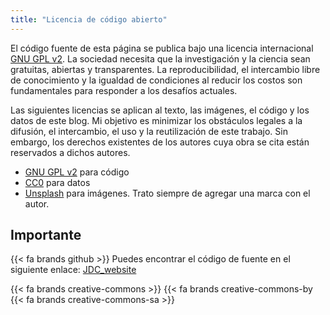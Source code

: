 ```yaml
---
title: "Licencia de código abierto"
---
```


El código fuente de esta página se publica bajo una licencia internacional [GNU GPL v2](https://www.gnu.org/licenses/old-licenses/gpl-2.0.en.html). La sociedad necesita que la investigación y la ciencia sean gratuitas, abiertas y transparentes. La reproducibilidad, el intercambio libre de conocimiento y la igualdad de condiciones al reducir los costos son fundamentales para responder a los desafíos actuales.

Las siguientes licencias se aplican al texto, las imágenes, el código y los datos de este blog. Mi objetivo es minimizar los obstáculos legales a la difusión, el intercambio, el uso y la reutilización de este trabajo. Sin embargo, los derechos existentes de los autores cuya obra se cita están reservados a dichos autores.

-   [GNU GPL v2](https://www.gnu.org/licenses/old-licenses/gpl-2.0.en.html) para código
-   [CC0](https://wiki.creativecommons.org/wiki/CC0_use_for_data) para datos
-   [Unsplash](https://unsplash.com/es/licencia) para imágenes. Trato siempre de agregar una marca con el autor.

::: {.callout-note appearance="simple"}
## Importante

{{< fa brands github >}} Puedes encontrar el código de fuente en el siguiente enlace: [JDC_website](https://github.com/JDConejeros/JDC_website)
:::

::: {.center}
{{< fa brands creative-commons >}} {{< fa brands creative-commons-by {{< fa brands creative-commons-sa >}}
:::
